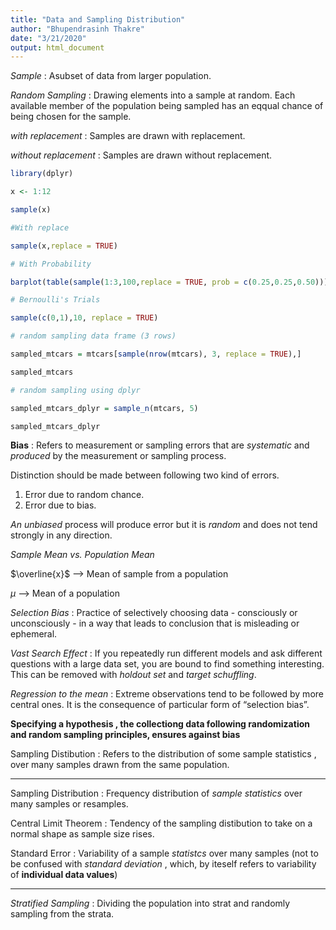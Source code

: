 ```yaml
---
title: "Data and Sampling Distribution"
author: "Bhupendrasinh Thakre"
date: "3/21/2020"
output: html_document
---
```

*Sample* : Asubset of data from larger population.

*Random Sampling* : Drawing elements into a sample at random. Each available member of the population being sampled
has an eqqual chance of being chosen for the sample. 

*with replacement* : Samples are drawn with replacement.

*without replacement* : Samples are drawn without replacement. 

```r

library(dplyr)

x <- 1:12

sample(x)

#With replace 

sample(x,replace = TRUE)

# With Probability

barplot(table(sample(1:3,100,replace = TRUE, prob = c(0.25,0.25,0.50))))

# Bernoulli's Trials

sample(c(0,1),10, replace = TRUE)

# random sampling data frame (3 rows)

sampled_mtcars = mtcars[sample(nrow(mtcars), 3, replace = TRUE),]

sampled_mtcars

# random sampling using dplyr

sampled_mtcars_dplyr = sample_n(mtcars, 5)

sampled_mtcars_dplyr

```

**Bias** : Refers to measurement or sampling errors that are *systematic* and *produced* by the measurement or sampling process. 

Distinction should be made between following two kind of errors. 

1. Error due to random chance.
2. Error due to bias. 

*An unbiased* process will produce error but it is *random* and does not tend strongly in any direction. 

*Sample Mean vs. Population Mean*

$\overline{x}$ --> Mean of sample from a population

$\mu$ --> Mean of a population

*Selection Bias* : Practice of selectively choosing data - consciously or unconsciously - in a way that leads to conclusion that is misleading or ephemeral. 

*Vast Search Effect* : If you repeatedly run different models and ask different questions with a large data set, you are bound to find 
something interesting. This can be removed with *holdout set* and *target schuffling*. 

*Regression to the mean* : Extreme observations tend to be followed by more central ones. It is the consequence of  particular 
form of "selection bias". 

**Specifying a hypothesis , the collectiong data following randomization and random sampling principles, ensures against bias**

Sampling Distibution : Refers to the distribution of some sample statistics , over many samples drawn from the same population. 

*****

Sampling Distribution : Frequency distribution of *sample statistics* over many samples or resamples.

Central Limit Theorem : Tendency of the sampling distibution to take on a normal shape as sample size rises.

Standard Error : Variability of a sample *statistcs* over many samples (not to be confused with *standard deviation* , which, by iteself refers to variability of **individual data values**)


*****

























*Stratified Sampling* : Dividing the population into strat and randomly sampling from the strata.

